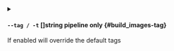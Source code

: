 
<details className="config-field -function" data-expandable="false">
<summary>

#### `--tag / -t` <span class="config-field-type">[]string</span> <span class="config-field-enum"></span> <span class="config-field-default -return"></span> <span class="config-field-required" data-required="false">pipeline only</span>  {#build_images-tag}

If enabled will override the default tags

</summary>



</details>
